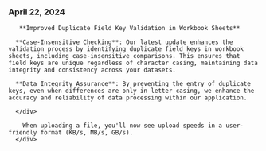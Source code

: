 ### April 22, 2024

<div style={{ display: "table", width: "auto" }}>
  <div style={{ display: "table-row", width: "auto" }}>
      <Snippet file="chips/spaces.mdx" />
      <div
        style={{
          float: "left",
          display: "table-column",
          paddingLeft: "30px",
          width: "calc(80% - 30px)",
        }}
      >

       **Improved Duplicate Field Key Validation in Workbook Sheets**

      **Case-Insensitive Checking**: Our latest update enhances the validation process by identifying duplicate field keys in workbook sheets, including case-insensitive comparisons. This ensures that field keys are unique regardless of character casing, maintaining data integrity and consistency across your datasets.

      **Data Integrity Assurance**: By preventing the entry of duplicate keys, even when differences are only in letter casing, we enhance the accuracy and reliability of data processing within our application.

      </div>

  </div>

   <div style={{ display: "table-row", width: "auto" }}>
      <Snippet file="chips/spaces.mdx" />
      <div
        style={{
          float: "left",
          display: "table-column",
          paddingLeft: "30px",
          width: "calc(80% - 30px)",
        }}
      >

        When uploading a file, you'll now see upload speeds in a user-friendly format (KB/s, MB/s, GB/s).
      </div>

  </div>
</div>
